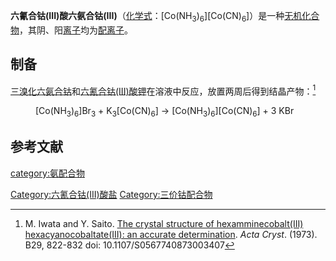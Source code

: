 {{chembox
| Verifiedfields = 
| Watchedfields = 
| verifiedrevid = 
| Name = 六氰合钴(III)酸六氨合钴(III)
| NameEn = Hexaamminecobalt(III) hexacyanocobaltate(III)
|CustomizedImage=[[File:Hexacyanocobaltate(III).png|118px]][[File:Co(NH3)6_3+.png|119px]]
| IUPACName = 
| OtherNames = 
|Section1={{Chembox Identifiers
| CASNo_Ref = {{cascite|correct|CAS}}
| CASNo = 15556-03-3
| UNII_Ref = 
| UNII = 
| EINECS = 
| PubChem = 
| InChI = 
| SMILES = 
  }}
|Section3={{Chembox Properties
| Formula = [Co(NH<sub>3</sub>)<sub>6</sub>][Co(CN)<sub>6</sub>]
| MolarMass = 376.16
| Appearance = 橙红色晶体
| Solubility = 
| MeltingPt = 
| MeltingPt_notes = 
| Density = 
  }}
}}

'''六氰合钴(III)酸六氨合钴(III)'''（[[化学式|化学式]]：[Co(NH<sub>3</sub>)<sub>6</sub>][Co(CN)<sub>6</sub>]）是一种[[无机化合物|无机化合物]]，其阴、阳[[离子|离子]]均为[[配离子|配离子]]。
==制备==
[[三溴化六氨合钴|三溴化六氨合钴]]和[[六氰合钴(III)酸钾|六氰合钴(III)酸钾]]在溶液中反应，放置两周后得到结晶产物：<ref>M. Iwata and Y. Saito. [http://scripts.iucr.org/cgi-bin/paper?a09968 The crystal structure of hexamminecobalt(III) hexacyanocobaltate(III): an accurate determination]. ''Acta Cryst''. (1973). B29, 822-832 doi: 10.1107/S0567740873003407</ref>
: [Co(NH<sub>3</sub>)<sub>6</sub>]Br<sub>3</sub> + K<sub>3</sub>[Co(CN)<sub>6</sub>] → [Co(NH<sub>3</sub>)<sub>6</sub>][Co(CN)<sub>6</sub>] + 3 KBr
==参考文献==
{{reflist}}

[[Category:六氰合钴(III)酸盐|Category:六氰合钴(III)酸盐]]
[[Category:三价钴配合物|Category:三价钴配合物]]
[[category:氨配合物|category:氨配合物]]
